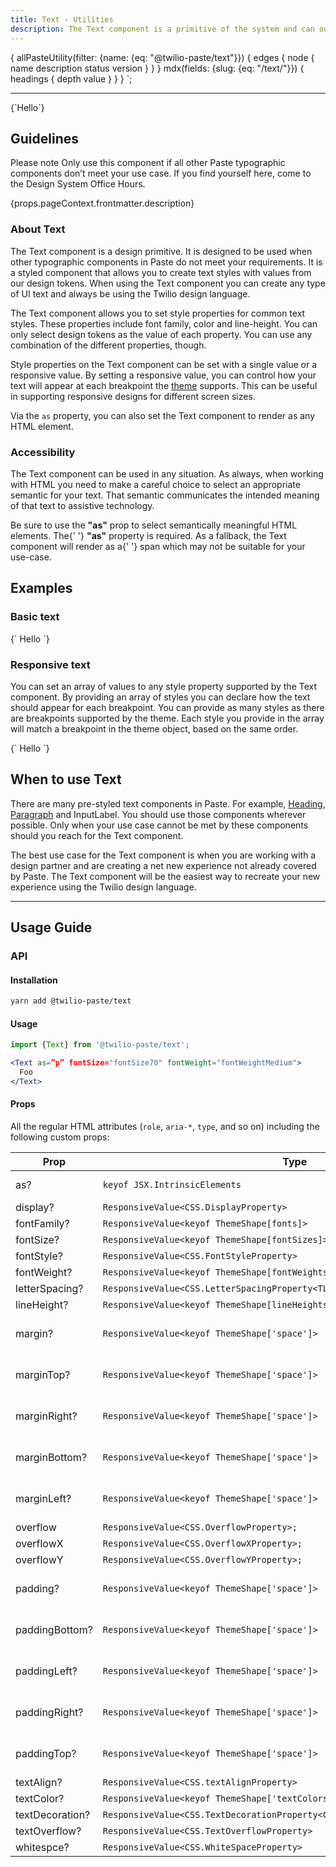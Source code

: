 ```yaml
---
title: Text - Utilities
description: The Text component is a primitive of the system and can output any supported text style provided by our design tokens. Coupled with Box, it underpins most of our components.
---
```



  {
    allPasteUtility(filter: {name: {eq: "@twilio-paste/text"}}) {
      edges {
        node {
          name
          description
          status
          version
        }
      }
    }
    mdx(fields: {slug: {eq: "/text/"}}) {
      headings {
        depth
        value
      }
    }
  }
`;

<ComponentHeader
  name="Text"
  categoryRoute={SidebarCategoryRoutes.UTILITIES}
  githubUrl="https://github.com/twilio-labs/paste/tree/master/packages/paste-core/utilities/text"
  storybookUrl="https://twilio-labs.github.io/paste/?path=/story/utilities-text--default"
  data={props.data.allPasteUtility.edges}
/>

---

<contentwrapper>

<TableOfContents headings={props.data.mdx.headings} />

<content>

<LivePreview scope={{Text}} language="jsx">
  {`<Text as="p">Hello</Text>`}
</LivePreview>

## Guidelines

<Callout>
  <CalloutTitle as="h3">Please note</CalloutTitle>
  <CalloutText>
    Only use this component if all other Paste typographic components don’t meet your use case. If you find yourself
    here, come to the Design System Office Hours.
  </CalloutText>
</Callout>

<Paragraph>{props.pageContext.frontmatter.description}</Paragraph>

### About Text

The Text component is a design primitive. It is designed to be used when other typographic components in Paste do not
meet your requirements. It is a styled component that allows you to create text styles with values from our design tokens.
When using the Text component you can create any type of UI text and always be using the Twilio design language.

The Text component allows you to set style properties for common text styles. These properties include font family,
color and line-height. You can only select design tokens as the value of each property. You can use any combination of
the different properties, though.

Style properties on the Text component can be set with a single value or a responsive value. By setting a responsive
value, you can control how your text will appear at each breakpoint the
[theme](https://paste.twilio.design/tokens/theme-package/) supports. This can be useful in supporting responsive designs
for different screen sizes.

Via the `as` property, you can also set the Text component to render as any HTML element.

### Accessibility

The Text component can be used in any situation. As always, when working with HTML you need to make a careful choice
to select an appropriate semantic for your text. That semantic communicates the intended meaning of that text to
assistive technology.

<Callout>
  <CalloutText>
    Be sure to use the <strong>"as"</strong> prop to select semantically meaningful HTML elements. The{' '}
    <strong>"as"</strong> property is required. As a fallback, the Text component will render as a{' '}
    <InlineCode>span</InlineCode> which may not be suitable for your use-case.
  </CalloutText>
</Callout>

## Examples

### Basic text

<LivePreview scope={{Text}} language="jsx">
  {`<Text
  as="p"
  fontWeight="fontWeightMedium"
  fontSize="fontSize30"
  marginBottom="space40"
  textColor="colorTextSuccess"
>
  Hello
</Text>`}
</LivePreview>

### Responsive text

You can set an array of values to any style property supported by the Text component. By providing an array of styles
you can declare how the text should appear for each breakpoint. You can provide as many styles as there are breakpoints
supported by the theme. Each style you provide in the array will match a breakpoint in the theme object, based on the
same order.

<LivePreview scope={{Text}} language="jsx">
  {`<Text
  as="p"
  fontSize={["fontSize20", "fontSize40", "fontSize60"]}
  textColor={["colorTextBrandHighlight", "colorTextSuccess", "colorTextError"]}
>
  Hello
</Text>`}
</LivePreview>

## When to use Text

There are many pre-styled text components in Paste. For example, [Heading](/components/heading), [Paragraph](/components/paragraph) and InputLabel. You should use
those components wherever possible. Only when your use case cannot be met by these components should you reach for the
Text component.

The best use case for the Text component is when you are working with a design partner and are creating a net new
experience not already covered by Paste. The Text component will be the easiest way to recreate your new experience
using the Twilio design language.

<DoDont>
  <Do
    title="Do"
    body="Explore what’s in Paste that will meet your needs first. For example, the Paragraph and Heading components"
    preview={false}
  />
  <Dont title="Don't" body="Don’t reach for the Text component as your first option" preview={false} />
</DoDont>

<DoDont>
  <Do
    title="Do"
    body="Use the Text component to create entirely new experiences not covered by Paste"
    preview={false}
  />
  <Dont
    title="Don't"
    body="Don’t use the Text Component to recreate a slightly different version of a pre-existing Paste component"
    preview={false}
  />
</DoDont>

<DoDont>
  <Do
    title="Do"
    body="Use the Text component for all styled text that doesn’t already exist in Paste"
    preview={false}
  />
  <Dont
    title="Don't"
    body="Don’t use base HTML elements for your text since there are no global styles"
    preview={false}
  />
</DoDont>

<DoDont>
  <Do
    title="Do"
    body="Always set the “as” property to ensure you are making a suitable semantic choice"
    preview={false}
  />
  <Dont title="Don't" body="Don’t use the Text component without setting the “as” property" preview={false} />
</DoDont>

---

## Usage Guide

### API

#### Installation

```bash
yarn add @twilio-paste/text
```

#### Usage

```jsx
import {Text} from '@twilio-paste/text';

<Text as=”p” fontSize="fontSize70" fontWeight="fontWeightMedium">
  Foo
</Text>
```

#### Props

All the regular HTML attributes (`role`, `aria-*`, `type`, and so on) including the following custom props:

| Prop            | Type                                                                          | Description               | Default |
| --------------- | ----------------------------------------------------------------------------- | ------------------------- | ------- |
| as?             | `keyof JSX.IntrinsicElements`                                                 | A custom HTML tag         | `div`   |
| display?        | `ResponsiveValue<CSS.DisplayProperty>`                                        |                           |         |
| fontFamily?     | `ResponsiveValue<keyof ThemeShape[fonts]>`                                    |                           |         |
| fontSize?       | `ResponsiveValue<keyof ThemeShape[fontSizes]>`                                |                           |         |
| fontStyle?      | `ResponsiveValue<CSS.FontStyleProperty>`                                      |                           |         |
| fontWeight?     | `ResponsiveValue<keyof ThemeShape[fontWeights]>`                              |                           |         |
| letterSpacing?  | `ResponsiveValue<CSS.LetterSpacingProperty<TLengthStyledSystem>>`             |                           |         |
| lineHeight?     | `ResponsiveValue<keyof ThemeShape[lineHeights]>`                              |                           |         |
| margin?         | `ResponsiveValue<keyof ThemeShape['space']>`                                  | One of our spacing tokens |         |
| marginTop?      | `ResponsiveValue<keyof ThemeShape['space']>`                                  | One of our spacing tokens |         |
| marginRight?    | `ResponsiveValue<keyof ThemeShape['space']>`                                  | One of our spacing tokens |         |
| marginBottom?   | `ResponsiveValue<keyof ThemeShape['space']>`                                  | One of our spacing tokens |         |
| marginLeft?     | `ResponsiveValue<keyof ThemeShape['space']>`                                  | One of our spacing tokens |         |
| overflow        | `ResponsiveValue<CSS.OverflowProperty>;`                                      |                           |         |
| overflowX       | `ResponsiveValue<CSS.OverflowXProperty>;`                                     |                           |         |
| overflowY       | `ResponsiveValue<CSS.OverflowYProperty>;`                                     |                           |         |
| padding?        | `ResponsiveValue<keyof ThemeShape['space']>`                                  | One of our spacing tokens |         |
| paddingBottom?  | `ResponsiveValue<keyof ThemeShape['space']>`                                  | One of our spacing tokens |         |
| paddingLeft?    | `ResponsiveValue<keyof ThemeShape['space']>`                                  | One of our spacing tokens |         |
| paddingRight?   | `ResponsiveValue<keyof ThemeShape['space']>`                                  | One of our spacing tokens |         |
| paddingTop?     | `ResponsiveValue<keyof ThemeShape['space']>`                                  | One of our spacing tokens |         |
| textAlign?      | `ResponsiveValue<CSS.textAlignProperty>`                                      |                           |         |
| textColor?      | `ResponsiveValue<keyof ThemeShape['textColors']>`                             |                           |         |
| textDecoration? | `ResponsiveValue<CSS.TextDecorationProperty<CSS.TextDecorationLineProperty>>` |                           |         |
| textOverflow?   | `ResponsiveValue<CSS.TextOverflowProperty>`                                   |                           |         |
| whitespce?      | `ResponsiveValue<CSS.WhiteSpaceProperty>`                                     |                           |         |

<Box marginTop="space90">
  <Changelog />
</Box>

</content>

</contentwrapper>
